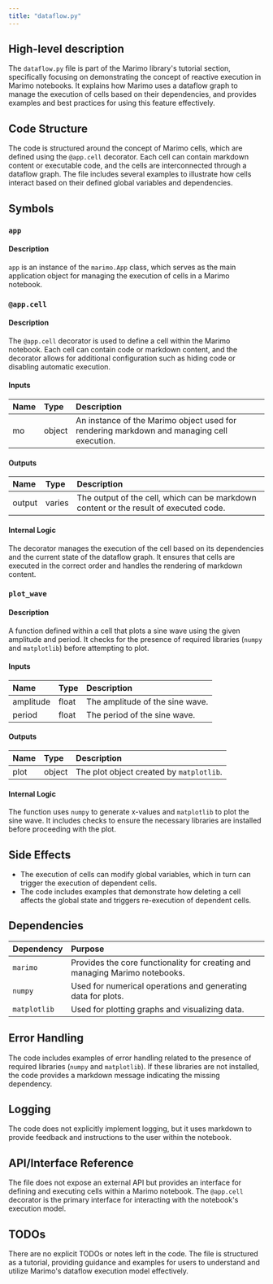 ```yaml
---
title: "dataflow.py"
---
```


## High-level description

The `dataflow.py` file is part of the Marimo library's tutorial section, specifically focusing on demonstrating the concept of reactive execution in Marimo notebooks. It explains how Marimo uses a dataflow graph to manage the execution of cells based on their dependencies, and provides examples and best practices for using this feature effectively.

## Code Structure

The code is structured around the concept of Marimo cells, which are defined using the `@app.cell` decorator. Each cell can contain markdown content or executable code, and the cells are interconnected through a dataflow graph. The file includes several examples to illustrate how cells interact based on their defined global variables and dependencies.

## Symbols

### `app`
#### Description
`app` is an instance of the `marimo.App` class, which serves as the main application object for managing the execution of cells in a Marimo notebook.

### `@app.cell`
#### Description
The `@app.cell` decorator is used to define a cell within the Marimo notebook. Each cell can contain code or markdown content, and the decorator allows for additional configuration such as hiding code or disabling automatic execution.

#### Inputs
| Name | Type | Description |
|:-----|:-----|:------------|
| mo | object | An instance of the Marimo object used for rendering markdown and managing cell execution. |

#### Outputs
| Name | Type | Description |
|:-----|:-----|:------------|
| output | varies | The output of the cell, which can be markdown content or the result of executed code. |

#### Internal Logic
The decorator manages the execution of the cell based on its dependencies and the current state of the dataflow graph. It ensures that cells are executed in the correct order and handles the rendering of markdown content.

### `plot_wave`
#### Description
A function defined within a cell that plots a sine wave using the given amplitude and period. It checks for the presence of required libraries (`numpy` and `matplotlib`) before attempting to plot.

#### Inputs
| Name | Type | Description |
|:-----|:-----|:------------|
| amplitude | float | The amplitude of the sine wave. |
| period | float | The period of the sine wave. |

#### Outputs
| Name | Type | Description |
|:-----|:-----|:------------|
| plot | object | The plot object created by `matplotlib`. |

#### Internal Logic
The function uses `numpy` to generate x-values and `matplotlib` to plot the sine wave. It includes checks to ensure the necessary libraries are installed before proceeding with the plot.

## Side Effects

- The execution of cells can modify global variables, which in turn can trigger the execution of dependent cells.
- The code includes examples that demonstrate how deleting a cell affects the global state and triggers re-execution of dependent cells.

## Dependencies

| Dependency | Purpose |
|:-----------|:--------|
| `marimo` | Provides the core functionality for creating and managing Marimo notebooks. |
| `numpy` | Used for numerical operations and generating data for plots. |
| `matplotlib` | Used for plotting graphs and visualizing data. |

## Error Handling

The code includes examples of error handling related to the presence of required libraries (`numpy` and `matplotlib`). If these libraries are not installed, the code provides a markdown message indicating the missing dependency.

## Logging

The code does not explicitly implement logging, but it uses markdown to provide feedback and instructions to the user within the notebook.

## API/Interface Reference

The file does not expose an external API but provides an interface for defining and executing cells within a Marimo notebook. The `@app.cell` decorator is the primary interface for interacting with the notebook's execution model.

## TODOs

There are no explicit TODOs or notes left in the code. The file is structured as a tutorial, providing guidance and examples for users to understand and utilize Marimo's dataflow execution model effectively.